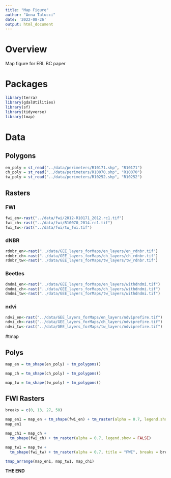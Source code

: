 ```yaml
---
title: "Map Figure"
author: "Anna Talucci"
date: '2022-08-26'
output: html_document
---
```


# Overview

Map figure for ERL BC paper

# Packages 
```r
library(terra)
library(gdalUtilities)
library(sf)
library(tidyverse)
library(tmap)
```

# Data

## Polygons
```r
en_poly = st_read("../data/perimeters/R10171.shp", "R10171") 
ch_poly = st_read("../data/perimeters/R10070.shp", "R10070")
tw_poly = st_read("../data/perimeters/R10252.shp", "R10252")
```

## Rasters

### FWI
```r
fwi_en<-rast("../data/fwi/2012-R10171_2012.rc1.tif")
fwi_ch<-rast("../data/fwi/R10070_2014.rc1.tif")
fwi_tw<-rast("../data/fwi/tw_fwi.tif")
```

### dNBR

```r
rdnbr_en<-rast("../data/GEE_layers_forMaps/en_layers/en_rdnbr.tif")
rdnbr_ch<-rast("../data/GEE_layers_forMaps/ch_layers/ch_rdnbr.tif")
rdnbr_tw<-rast("../data/GEE_layers_forMaps/tw_layers/tw_rdnbr.tif")
```

### Beetles

```r
dndmi_en<-rast("../data/GEE_layers_forMaps/en_layers/withdndmi.tif")
dndmi_ch<-rast("../data/GEE_layers_forMaps/ch_layers/withdndmi.tif")
dndmi_tw<-rast("../data/GEE_layers_forMaps/tw_layers/withdndmi.tif")
```

### ndvi

```r
ndvi_en<-rast("../data/GEE_layers_forMaps/en_layers/ndviprefire.tif")
ndvi_ch<-rast("../data/GEE_layers_forMaps/ch_layers/ndviprefire.tif")
ndvi_tw<-rast("../data/GEE_layers_forMaps/tw_layers/ndviprefire.tif")
```

#tmap

## Polys
```r
map_en = tm_shape(en_poly) + tm_polygons()
```

```r
map_ch = tm_shape(ch_poly) + tm_polygons()
```

```r
map_tw = tm_shape(tw_poly) + tm_polygons()
```

## FWI Rasters

```r
breaks = c(0, 13, 27, 50)
```


```r
map_en1 = map_en + tm_shape(fwi_en) + tm_raster(alpha = 0.7, legend.show = FALSE)
map_en1
```

```r
map_ch1 = map_ch +
  tm_shape(fwi_ch) + tm_raster(alpha = 0.7, legend.show = FALSE)
```


```r
map_tw1 = map_tw +
  tm_shape(fwi_tw) + tm_raster(alpha = 0.7, title = "FWI", breaks = breaks)
```

```r
tmap_arrange(map_en1, map_tw1, map_ch1)

```


**THE END**